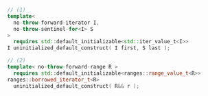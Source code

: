 ```cpp
// (1)
template<
  no-throw-forward-iterator I,
  no-throw-sentinel-for<I> S
>
  requires std::default_initializable<std::iter_value_t<I>>
I uninitialized_default_construct( I first, S last );

// (2)
template< no-throw-forward-range R >
  requires std::default_initializable<ranges::range_value_t<R>>
ranges::borrowed_iterator_t<R>
  uninitialized_default_construct( R&& r );
```
